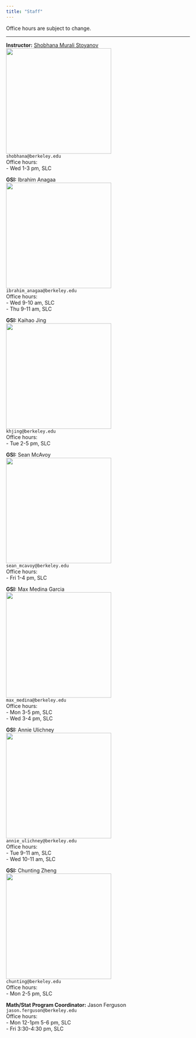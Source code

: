 ```yaml
---
title: "Staff"
---
```



Office hours are subject to change.

-----

::: {.grid}

::: {.g-col-4}
**Instructor:** <a href="https://www.stat.berkeley.edu/~shobhana/" target='_blank'>Shobhana Murali Stoyanov</a><br>
![](/assets/shobhana.jpg){width=3in} <br>
`shobhana@berkeley.edu`<br>
Office hours: <br>
- Wed 1-3 pm, SLC <br>
:::

::: {.g-col-4}
**GSI:** Ibrahim Anagaa</a><br>
![](/assets/ibrahim.jpg){width=3in} <br>
`ibrahim_anagaa@berkeley.edu`<br>
Office hours:<br>
- Wed 9-10 am, SLC<br>
- Thu 9-11 am, SLC
:::

::: {.g-col-4}
**GSI:** Kaihao Jing</a><br>
![](/assets/kaihao.jpg){width=3in} <br>
`khjing@berkeley.edu`<br>
Office hours:<br>
- Tue  2-5 pm, SLC
:::

::: {.g-col-4}
**GSI:** Sean McAvoy</a><br>
![](/assets/sean.jpg){width=3in} <br>
`sean_mcavoy@berkeley.edu`<br>
Office hours:<br>
- Fri 1-4 pm, SLC
:::

::: {.g-col-4}
**GSI:** Max Medina Garcia</a><br>
![](/assets/max.jpg){width=3in} <br>
`max_medina@berkeley.edu`<br>
Office hours:<br>
- Mon 3-5 pm, SLC<br>
- Wed 3-4 pm, SLC
:::

::: {.g-col-4}
**GSI:** Annie Ulichney</a><br>
![](/assets/annie.jpeg){width=3in} <br>
`annie_ulichney@berkeley.edu`<br>
Office hours:<br>
- Tue 9-11 am, SLC<br>
- Wed 10-11 am, SLC
:::

::: {.g-col-4}
**GSI:** Chunting Zheng </a><br>
![](/assets/chunting.png){width=3in} <br>
`chunting@berkeley.edu`<br>
Office hours:<br>
- Mon 2-5 pm, SLC
:::

::: {.g-col-4}
**Math/Stat Program Coordinator:** Jason Ferguson</a><br>
`jason.ferguson@berkeley.edu`<br>
Office hours:<br>
- Mon 12-1pm 5-6 pm, SLC<br>
- Fri 3:30-4:30 pm, SLC
:::

:::


